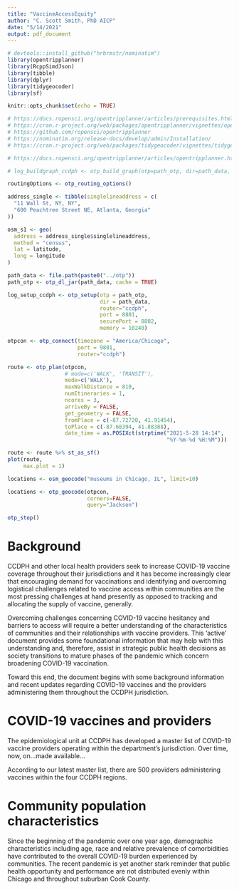 ```yaml
---
title: "VaccineAccessEquity"
author: "C. Scott Smith, PhD AICP"
date: "5/14/2021"
output: pdf_document
---
```


```r
# devtools::install_github("hrbrmstr/nominatim")
library(opentripplanner)
library(RcppSimdJson)
library(tibble)
library(dplyr)
library(tidygeocoder)
library(sf)
```

```r
knitr::opts_chunk$set(echo = TRUE)
```

```r

# https://docs.ropensci.org/opentripplanner/articles/prerequisites.html
# https://cran.r-project.org/web/packages/opentripplanner/vignettes/opentripplanner.html
# https://github.com/ropensci/opentripplanner
# https://nominatim.org/release-docs/develop/admin/Installation/
# https://cran.r-project.org/web/packages/tidygeocoder/vignettes/tidygeocoder.html

# https://docs.ropensci.org/opentripplanner/articles/opentripplanner.html

# log_buildgraph_ccdph <- otp_build_graph(otp=path_otp, dir=path_data, router = "ccdph")

routingOptions <- otp_routing_options()

address_single <- tibble(singlelineaddress = c(
  "11 Wall St, NY, NY",
  "600 Peachtree Street NE, Atlanta, Georgia"
))

osm_s1 <- geo(
  address = address_single$singlelineaddress, 
  method = "census",
  lat = latitude, 
  long = longitude
)

path_data <- file.path(paste0("../otp"))
path_otp <- otp_dl_jar(path_data, cache = TRUE)

log_setup_ccdph <- otp_setup(otp = path_otp, 
                             dir = path_data, 
                             router="ccdph", 
                             port = 8801, 
                             securePort = 8802, 
                             memory = 10240)

otpcon <- otp_connect(timezone = "America/Chicago", 
                      port = 9801, 
                      router="ccdph")

route <- otp_plan(otpcon, 
                  # mode=c('WALK', 'TRANSIT'),
                  mode=c('WALK'),
                  maxWalkDistance = 810,
                  numItineraries = 1,
                  ncores = 3,
                  arriveBy = FALSE,
                  get_geometry = FALSE,
                  fromPlace = c(-87.72720, 41.91454),
                  toPlace = c(-87.68394, 41.88388),
                  date_time = as.POSIXct(strptime("2021-5-28 14:14",
                                                  "%Y-%m-%d %H:%M")))

route <- route %>% st_as_sf()
plot(route,
     max.plot = 1)

locations <- osm_geocode("museums in Chicago, IL", limit=10)

locations <- otp_geocode(otpcon,
                         corners=FALSE,
                         query="Jackson")

otp_stop()
```

# Background
CCDPH and other local health providers seek to increase COVID-19 vaccine coverage throughout their jurisdictions and it has become increasingly clear that encouraging demand for vaccinations and identifying and overcoming logistical challenges related to vaccine access within communities are the most pressing challenges at hand presently as opposed to tracking and allocating the supply of vaccine, generally. 

Overcoming challenges concerning COVID-19 vaccine hesitancy and barriers to access will require a better understanding of the characteristics of communities and their relationships with vaccine providers. This 'active' document provides some foundational information that may help with this understanding and, therefore, assist in strategic public health decisions as society transitions to mature phases of the pandemic which concern broadening COVID-19 vaccination.

Toward this end, the document begins with some background information and recent updates regarding COVID-19 vaccines and the providers administering them throughout the CCDPH jurisdiction. 

# COVID-19 vaccines and providers
The epidemiological unit at CCDPH has developed a master list of COVID-19 vaccine providers operating within the department's jurisdiction. Over time, now, on...made available...

According to our latest master list, there are 500 providers administering vaccines within the four CCDPH regions.

# Community population characteristics
Since the beginning of the pandemic over one year ago, demographic characteristics including age, race and relative prevalence of comorbidities have contributed to the overall COVID-19 burden experienced by communities. The recent pandemic is yet another stark reminder that public health opportunity and performance are not distributed evenly within Chicago and throughout suburban Cook County.



